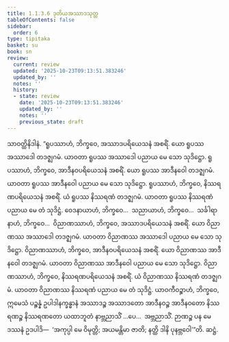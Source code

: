 ```yaml
---
title: 1.1.3.6 ဒုတိယအဿာဒသုတ္တ
tableOfContents: false
sidebar:
  order: 6
type: tipitaka
basket: su
book: sn
review:
  current: review
  updated: '2025-10-23T09:13:51.383246'
  updated_by: ''
  notes: ''
  history:
  - state: review
    date: '2025-10-23T09:13:51.383246'
    updated_by: ''
    notes: ''
    previous_state: draft
---
```



<ReviewStatus review={frontmatter.review} showDetails={true} />

<HypothesisAnnotation frontmatter={frontmatter} />

<DynamicBreadcrumb />

<Division number="27" book="sn" e="ch" v="18" p="283">

<Paragraph number="138" book="sn">
သာဝတ္ထိနိဒါနံ. “ရူပဿာဟံ, ဘိက္ခဝေ, အဿာဒပရိယေသနံ အစရိံ. ယော ရူပဿ အဿာဒေါ တဒဇ္ဈဂမံ. ယာဝတာ ရူပဿ အဿာဒေါ ပညာယ မေ သော သုဒိဋ္ဌော. ရူပဿာဟံ, ဘိက္ခဝေ, အာဒီနဝပရိယေသနံ အစရိံ. ယော ရူပဿ အာဒီနဝေါ တဒဇ္ဈဂမံ. ယာဝတာ ရူပဿ အာဒီနဝေါ ပညာယ မေ သော သုဒိဋ္ဌော. ရူပဿာဟံ, ဘိက္ခဝေ, နိဿရဏပရိယေသနံ အစရိံ. ယံ ရူပဿ နိဿရဏံ တဒဇ္ဈဂမံ. ယာဝတာ ရူပဿ နိဿရဏံ ပညာယ မေ တံ သုဒိဋ္ဌံ. ဝေဒနာယာဟံ, ဘိက္ခဝေ…  သညာယာဟံ, ဘိက္ခဝေ…  သင်္ခါရာနာဟံ, ဘိက္ခဝေ…  ဝိညာဏဿာဟံ, ဘိက္ခဝေ, အဿာဒပရိယေသနံ အစရိံ. ယော ဝိညာဏဿ အဿာဒေါ တဒဇ္ဈဂမံ. ယာဝတာ ဝိညာဏဿ အဿာဒေါ ပညာယ မေ သော သုဒိဋ္ဌော. ဝိညာဏဿာဟံ, ဘိက္ခဝေ, အာဒီနဝပရိယေသနံ အစရိံ. ယော ဝိညာဏဿ အာဒီနဝေါ တဒဇ္ဈဂမံ. ယာဝတာ ဝိညာဏဿ အာဒီနဝေါ ပညာယ မေ သော သုဒိဋ္ဌော. ဝိညာဏဿာဟံ, ဘိက္ခဝေ, နိဿရဏပရိယေသနံ အစရိံ. ယံ ဝိညာဏဿ နိဿရဏံ တဒဇ္ဈဂမံ. ယာဝတာ ဝိညာဏဿ နိဿရဏံ ပညာယ မေ တံ သုဒိဋ္ဌံ. ယာဝကီဝဉ္စာဟံ, ဘိက္ခဝေ, ဣမေသံ ပဉ္စန္နံ ဥပါဒါနက္ခန္ဓာနံ အဿာဒဉ္စ အဿာဒတော အာဒီနဝဉ္စ အာဒီနဝတော နိဿရဏဉ္စ နိဿရဏတော ယထာဘူတံ နာဗ္ဘညာသိံ …ပေ…  အဗ္ဘညာသိံ. ဉာဏဉ္စ ပန မေ ဒဿနံ ဥဒပါဒိ—  ‘အကုပ္ပါ မေ ဝိမုတ္တိ; အယမန္တိမာ ဇာတိ; နတ္ထိ ဒါနိ ပုနဗ္ဘဝေါ’”တိ.

</Paragraph>
</Division>

<Paragraph number="139" type="center" book="sn">
ဆဋ္ဌံ.
</Paragraph>